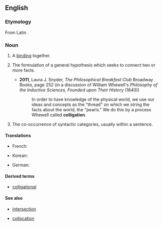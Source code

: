 ==English==

===Etymology===
From Latin {{m|la|colligatio}}.

===Noun===
{{en-noun|~}}

# A [[bind]]ing together.
#: {{rfquotek|Sir Thomas Browne}}
# {{lb|en|logic}} The formulation of a general hypothesis which seeks to connect two or more facts.
#* '''2011''', Laura J. Snyder, ''The Philosophical Breakfast Club'' Broadway Books, page 252 (in a discussion of William Whewell's ''Philosophy of the Inductive Sciences, Founded upon Their History'' (1840))
#*: In order to have knowledge of the physical world, we use our ideas and concepts as the "thread" on which we string the facts about the world, the "pearls." We do this by a process Whewell called '''colligation'''.
#: {{rfquotek|John Stuart Mill}}
# {{lb|en|linguistics}} The co-occurrence of syntactic categories, usually within a sentence.

====Translations====
{{trans-top|formulation of a general hypothesis}}
* French: {{t+|fr|colligation|f}}
{{trans-mid}}
* Korean: {{t+|ko|종합|sc=Hang}}
{{trans-bottom}}

{{trans-top|co-occurrence of syntactic categories}}
* German: {{t|de|Kolligation|m}}
{{trans-mid}}
{{trans-bottom}}

====Derived terms====
* [[colligational]]

====See also====
* {{sense|logic}} [[intersection]]
* {{sense|linguistics}} [[collocation]]